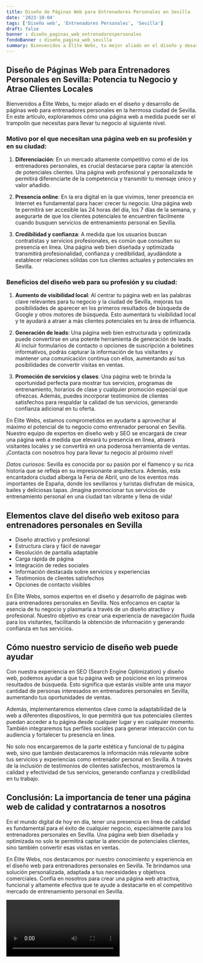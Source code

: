 ```yaml
---
title: Diseño de Páginas Web para Entrenadores Personales en Sevilla
date: '2023-10-04'
tags: ['Diseño web', 'Entrenadores Personales', 'Sevilla']
draft: false
banner : diseño_paginas_web_entrenadorespersonales
fondoBanner : diseño_pagina_web_sevilla
summary: Bienvenidos a Élite Webs, tu mejor aliado en el diseño y desarrollo de páginas web para entrenadores personales en la hermosa ciudad de Sevilla. En este artículo, exploraremos cómo una página web a medida puede ser el trampolín que necesitas para llevar tu negocio al siguiente nivel.
---
```


## Diseño de Páginas Web para Entrenadores Personales en Sevilla: Potencia tu Negocio y Atrae Clientes Locales

Bienvenidos a Élite Webs, tu mejor aliado en el diseño y desarrollo de páginas web para entrenadores personales en la hermosa ciudad de Sevilla. En este artículo, exploraremos cómo una página web a medida puede ser el trampolín que necesitas para llevar tu negocio al siguiente nivel.

### Motivo por el que necesitan una página web en su profesión y en su ciudad:

1. **Diferenciación**: En un mercado altamente competitivo como el de los entrenadores personales, es crucial destacarse para captar la atención de potenciales clientes. Una página web profesional y personalizada te permitirá diferenciarte de la competencia y transmitir tu mensaje único y valor añadido.

2. **Presencia online**: En la era digital en la que vivimos, tener presencia en Internet es fundamental para hacer crecer tu negocio. Una página web te permitirá ser accesible las 24 horas del día, los 7 días de la semana, y asegurarte de que los clientes potenciales te encuentren fácilmente cuando busquen servicios de entrenamiento personal en Sevilla.

3. **Credibilidad y confianza**: A medida que los usuarios buscan contratistas y servicios profesionales, es común que consulten su presencia en línea. Una página web bien diseñada y optimizada transmitirá profesionalidad, confianza y credibilidad, ayudándote a establecer relaciones sólidas con tus clientes actuales y potenciales en Sevilla.

### Beneficios del diseño web para su profesión y su ciudad:

1. **Aumento de visibilidad local**: Al centrar tu página web en las palabras clave relevantes para tu negocio y la ciudad de Sevilla, mejoras tus posibilidades de aparecer en los primeros resultados de búsqueda de Google y otros motores de búsqueda. Esto aumentará tu visibilidad local y te ayudará a atraer a más clientes potenciales en tu área de influencia.

2. **Generación de leads**: Una página web bien estructurada y optimizada puede convertirse en una potente herramienta de generación de leads. Al incluir formularios de contacto o opciones de suscripción a boletines informativos, podrás capturar la información de tus visitantes y mantener una comunicación continua con ellos, aumentando así tus posibilidades de convertir visitas en ventas.

3. **Promoción de servicios y clases**: Una página web te brinda la oportunidad perfecta para mostrar tus servicios, programas de entrenamiento, horarios de clase y cualquier promoción especial que ofrezcas. Además, puedes incorporar testimonios de clientes satisfechos para respaldar la calidad de tus servicios, generando confianza adicional en tu oferta.

En Élite Webs, estamos comprometidos en ayudarte a aprovechar al máximo el potencial de tu negocio como entrenador personal en Sevilla. Nuestro equipo de expertos en diseño web y SEO se encargará de crear una página web a medida que elevará tu presencia en línea, atraerá visitantes locales y se convertirá en una poderosa herramienta de ventas. ¡Contacta con nosotros hoy para llevar tu negocio al próximo nivel!

*Datos curiosos*: Sevilla es conocida por su pasión por el flamenco y su rica historia que se refleja en su impresionante arquitectura. Además, esta encantadora ciudad alberga la Feria de Abril, uno de los eventos más importantes de España, donde los sevillanos y turistas disfrutan de música, bailes y deliciosas tapas. ¡Imagina promocionar tus servicios de entrenamiento personal en una ciudad tan vibrante y llena de vida!

<GifSeo />

<Cta />

## Elementos clave del diseño web exitoso para entrenadores personales en Sevilla

- Diseño atractivo y profesional
- Estructura clara y fácil de navegar
- Resolución de pantalla adaptable
- Carga rápida de página
- Integración de redes sociales
- Información destacada sobre servicios y experiencias
- Testimonios de clientes satisfechos
- Opciones de contacto visibles

En Élite Webs, somos expertos en el diseño y desarrollo de páginas web para entrenadores personales en Sevilla. Nos enfocamos en captar la esencia de tu negocio y plasmarla a través de un diseño atractivo y profesional. Nuestro objetivo es crear una experiencia de navegación fluida para los visitantes, facilitando la obtención de información y generando confianza en tus servicios.

## Cómo nuestro servicio de diseño web puede ayudar

Con nuestra experiencia en SEO (Search Engine Optimization) y diseño web, podemos ayudar a que tu página web se posicione en los primeros resultados de búsqueda. Esto significa que estarás visible ante una mayor cantidad de personas interesados en entrenadores personales en Sevilla, aumentando tus oportunidades de ventas.

Además, implementaremos elementos clave como la adaptabilidad de la web a diferentes dispositivos, lo que permitirá que tus potenciales clientes puedan acceder a tu página desde cualquier lugar y en cualquier momento. También integraremos tus perfiles sociales para generar interacción con tu audiencia y fortalecer tu presencia en línea.

No solo nos encargaremos de la parte estética y funcional de tu página web, sino que también destacaremos la información más relevante sobre tus servicios y experiencias como entrenador personal en Sevilla. A través de la inclusión de testimonios de clientes satisfechos, mostraremos la calidad y efectividad de tus servicios, generando confianza y credibilidad en tu trabajo.

## Conclusión: La importancia de tener una página web de calidad y contratarnos a nosotros

En el mundo digital de hoy en día, tener una presencia en línea de calidad es fundamental para el éxito de cualquier negocio, especialmente para los entrenadores personales en Sevilla. Una página web bien diseñada y optimizada no solo te permitirá captar la atención de potenciales clientes, sino también convertir esas visitas en ventas.

En Élite Webs, nos destacamos por nuestro conocimiento y experiencia en el diseño web para entrenadores personales en Sevilla. Te brindamos una solución personalizada, adaptada a tus necesidades y objetivos comerciales. Confía en nosotros para crear una página web atractiva, funcional y altamente efectiva que te ayude a destacarte en el competitivo mercado de entrenamiento personal en Sevilla.

<Video />

<CtaBot job='Entrenadores Personales' city='Sevilla'/>

<Gmaps query='Sevilla+españa+maps' />